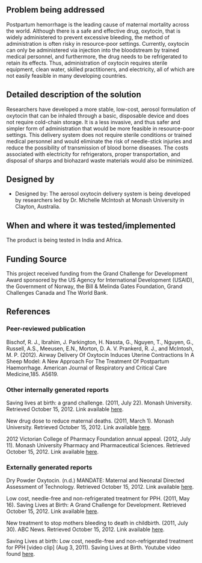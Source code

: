 {{Medical Device
|Health Topic=Maternal mortality,
|Classification=Preventative
|Scope=Clinical trial
|Location=Africa, Asia
|Image=Lung.jpg
}}
<!-- Please make sure to use the format provided below for consistency between all devices. -->
==Problem being addressed==
Postpartum hemorrhage is the leading cause of maternal mortality across the world. Although there is a safe and effective drug, oxytocin, that is widely administered to prevent excessive bleeding, the method of administration is often risky in resource-poor settings. Currently, oxytocin can only be administered via injection into the bloodstream by trained medical personnel, and furthermore, the drug needs to be refrigerated to retain its effects. Thus, administration of oxytocin requires sterile equipment, clean water, skilled practitioners, and electricity, all of which are not easily feasible in many developing countries.

==Detailed description of the solution==
Researchers have developed a more stable, low-cost, aerosol formulation of oxytocin that can be inhaled through a basic, disposable device and does not require cold-chain storage. It is a less invasive, and thus safer and simpler form of administration that would be more feasible in resource-poor settings. This delivery system does not require sterile conditions or trained medical personnel and would eliminate the risk of needle-stick injuries and reduce the possibility of transmission of blood borne diseases.  The costs associated with electricity for refrigerators, proper transportation, and disposal of sharps and biohazard waste materials would also be minimized.

==Designed by==
*Designed by: The aerosol oxytocin delivery system is being developed by researchers led by Dr. Michelle McIntosh at Monash University in Clayton, Australia.

==When and where it was tested/implemented ==
The product is being tested in India and Africa. 

==Funding Source==
This project received funding from the Grand Challenge for Development Award sponsored by the US Agency for International Development (USAID), the Government of Norway, the Bill & Melinda Gates Foundation, Grand Challenges Canada and The World Bank.

==References==
===Peer-reviewed publication===
Bischof, R. J., Ibrahim, J. Parkington, H. Nassta, G., Nguyen, T., Nguyen, G., Russell, A.S., Meeusen,
E.N., Morton, D. A. V. Prankerd, R. J., and McIntosh, M. P. (2012). Airway Delivery Of Oxytocin Induces Uterine Contractions In A Sheep Model: A New Approach For The Treatment Of Postpartum Haemorrhage. American Journal of Respiratory and Critical Care Medicine,185. A5619. 

===Other internally generated reports===
Saving lives at birth: a grand challenge. (2011, July 22). Monash University. Retrieved October 15,
2012. Link available [http://www.monash.edu.au/news/show/saving-lives-at-birth-a-grand-challenge here].

New drug dose to reduce maternal deaths. (2011, March 1). Monash University. Retrieved October 15, 2012.  Link available [http://www.monash.edu.au/news/show/new-drug-dose-to-reduce-maternal-deaths here].

2012 Victorian College of Pharmacy Foundation annual appeal. (2012, July 11). Monash University Pharmacy and Pharmaceutical Sciences. Retrieved October 15, 2012.  Link available [http://www.monash.edu.au/pharm/alumni/support/annual-appeal/ here].

===Externally generated reports===
Dry Powder Oxytocin. (n.d.) MANDATE: Maternal and Neonatal Directed Assessment of Technology. Retrieved October 15, 2012. Link available [http://mnhtech.org/technology/technologies-in-development/dry-powder-oxytocin/ here].

Low cost, needle-free and non-refrigerated treatment for PPH. (2011, May 16). Saving Lives at Birth: A Grand Challenge for Development. Retrieved October 15, 2012.  Link available [http://www.savinglivesatbirth.net/summaries/40 here].

New treatment to stop mothers bleeding to death in childbirth. (2011, July 30). ABC News. Retrieved
October 15, 2012.  Link available [http://www.abc.net.au/am/content/2011/s3281647.htm here].

Saving Lives at birth: Low cost, needle-free and non-refrigerated treatment for PPH [video clip] (Aug 3, 2011). Saving Lives at Birth. Youtube video found [http://www.youtube.com/watch?feature=player_embedded&v=UTJcbU9Uioc here].

<!-- Add relevant categories, such as [[Category:HIV]] or [[Category:Malaria]] below this line -->